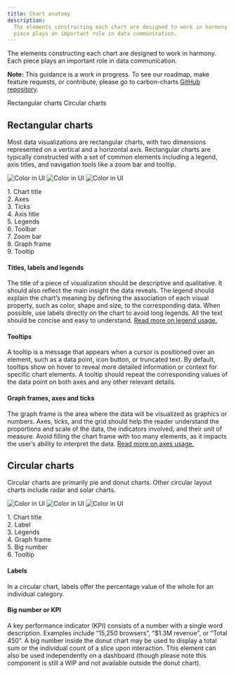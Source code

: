 ```yaml
---
title: Chart anatomy
description:
  The elements constructing each chart are designed to work in harmony. Each
  piece plays an important role in data communication.
---
```


<PageDescription>

The elements constructing each chart are designed to work in harmony. Each piece
plays an important role in data communication.

</PageDescription>

<InlineNotification>

**Note:** This guidance is a work in progress. To see our roadmap, make feature
requests, or contribute, please go to carbon-charts
[GitHub repository](https://github.com/carbon-design-system/carbon-charts).

</InlineNotification>

<AnchorLinks>

<AnchorLink>Rectangular charts</AnchorLink>
<AnchorLink>Circular charts</AnchorLink>

</AnchorLinks>

## Rectangular charts

Most data visualizations are rectangular charts, with two dimensions represented
on a vertical and a horizontal axis. Rectangular charts are typically
constructed with a set of common elements including a legend, axis titles, and
navigation tools like a zoom bar and tooltip.

<Row>
<Column  colLg={8} colMd={8} colSm={4}>
<ArtDirection>

![Color in UI](images/chart-anatomy-1sm.png)
![Color in UI](images/chart-anatomy-1.png)
![Color in UI](images/chart-anatomy-1.png)

</ArtDirection>

<Caption></Caption>
</Column>

<Column colLg={2} colMd={2} colSm={2} offsetLg={1}>
  <Aside>
    1. Chart title<br/>
    2. Axes<br/>
    3. Ticks<br/>
    4. Axis title<br/>
    5. Legends<br/>
    6. Toolbar<br/>
    7. Zoom bar<br/>
    8. Graph frame<br/>
    9. Tooltip<br/>
  </Aside>
</Column>
</Row>

#### Titles, labels and legends

The title of a piece of visualization should be descriptive and qualitative. It
should also reflect the main insight the data reveals. The legend should explain
the chart’s meaning by defining the association of each visual property, such as
color, shape and size, to the corresponding data. When possible, use labels
directly on the chart to avoid long legends. All the text should be concise and
easy to understand. [Read more on legend usage.](../data-visualization/legends)

#### Tooltips

A tooltip is a message that appears when a cursor is positioned over an element,
such as a data point, icon button, or truncated text. By default, tooltips show
on hover to reveal more detailed information or context for specific chart
elements. A tooltip should repeat the corresponding values of the data point on
both axes and any other relevant details.

#### Graph frames, axes and ticks

The graph frame is the area where the data will be visualized as graphics or
numbers. Axes, ticks, and the grid should help the reader understand the
proportions and scale of the data, the indicators involved, and their unit of
measure. Avoid filling the chart frame with too many elements, as it impacts the
user’s ability to interpret the data.
[Read more on axes usage.](../data-visualization/axes-and-labels)

## Circular charts

Circular charts are primarily pie and donut charts. Other circular layout charts
include radar and solar charts.

<Row>
<Column  colLg={8} colMd={8} colSm={4}>
<ArtDirection>

![Color in UI](images/chart-anatomy-2sm.png)
![Color in UI](images/chart-anatomy-2.png)
![Color in UI](images/chart-anatomy-2.png)

</ArtDirection>
<Caption></Caption>
</Column>

<Column colLg={2} colMd={2} colSm={2} offsetLg={1}>
  <Aside>
    1. Chart title<br/>
    2. Label<br/>
    3. Legends<br/>
    4. Graph frame<br/>
    5. Big number<br/>
    6. Tooltip<br/>
  </Aside>
</Column>
</Row>

#### Labels

In a circular chart, labels offer the percentage value of the whole for an
individual category.

#### Big number or KPI

A key performance indicator (KPI) consists of a number with a single word
description. Examples include “15,250 browsers”, “\$1.3M revenue”, or “Total
450”. A big number inside the donut chart may be used to display a total sum or
the individual count of a slice upon interaction. This element can also be used
independently on a dashboard (though please note this component is still a WIP
and not available outside the donut chart).
